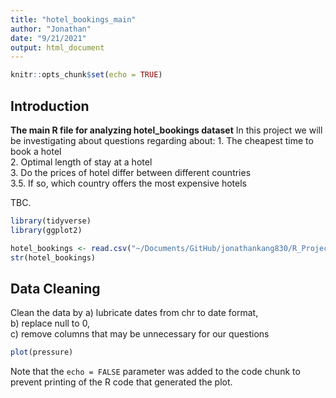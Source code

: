 ```yaml
---
title: "hotel_bookings_main"
author: "Jonathan"
date: "9/21/2021"
output: html_document
---
```


```r
knitr::opts_chunk$set(echo = TRUE)
```

## Introduction

**The main R file for analyzing hotel_bookings dataset**
In this project we will be investigating about questions regarding about:
1. The cheapest time to book a hotel  
2. Optimal length of stay at a hotel   
3. Do the prices of hotel differ between different countries  
3.5. If so, which country offers the most expensive hotels  

TBC.

```r
library(tidyverse)
library(ggplot2)

hotel_bookings <- read.csv("~/Documents/GitHub/jonathankang830/R_Projects_self/hotel_bookings/hotel_bookings.csv")
str(hotel_bookings)
```

## Data Cleaning

Clean the data by
  a) lubricate dates from chr to date format,  
  b) replace null to 0,  
  c) remove columns that may be unnecessary for our questions
  

```r
plot(pressure)
```

Note that the `echo = FALSE` parameter was added to the code chunk to prevent printing of the R code that generated the plot.
